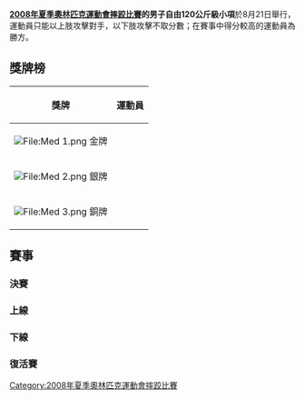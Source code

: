 {{2008年夏季奧林匹克運動會摔跤比賽}}

'''[[2008年夏季奧林匹克運動會摔跤比賽|2008年夏季奧林匹克運動會摔跤比賽]]的男子自由120公斤級小項'''於8月21日舉行，運動員只能以上肢攻擊對手，以下肢攻擊不取分數；在賽事中得分較高的運動員為勝方。

== 獎牌榜 ==
{| class="wikitable"
|- bgcolor="#efefef"
!align="center"|'''獎牌'''
!align="center"|'''運動員'''
|-
| bgcolor="gold" | [[File:Med_1.png|File:Med 1.png]] 金牌
| {{flagIOCathlete|[[阿尔图尔·塔伊马佐夫|阿尔图尔·-{zh-hans:塔伊马佐夫;zh-hant:泰馬佐夫}-]]|UZB|2008年夏季}}
|-
| bgcolor="silver" | [[File:Med_2.png|File:Med 2.png]] 銀牌
| {{flagIOCathlete|[[巴赫蒂亚尔·艾哈迈多夫|巴赫蒂亚尔·-{zh-hans:艾哈迈多夫;zh-hant:亞赫米多夫}-]]|RUS|2008年夏季}}
|-
| bgcolor="cc9966" | [[File:Med_3.png|File:Med 3.png]] 銅牌
| {{flagIOCathlete|[[达维德·穆舒尔贝斯|达维德·-{zh-hans:穆舒尔贝斯;zh-hant:穆蘇爾貝斯}-]]|SVK|2008年夏季}}<br />{{flagIOCathlete|[[马里德·穆塔利莫夫|马里德·-{zh-hans:穆塔利莫夫;zh-hant:穆塔里莫夫}-]]|KAZ|2008年夏季}}
|}

== 賽事 ==
=== 決賽 ===
 {{2TeamBracket-Tennis3NoSeeds
| RD1=決賽
|team-width =200
| RD1-team1='''{{flagIOCathlete|[[阿里·伊萨耶夫|阿里·伊萨耶夫]]|UZB|2008年夏季}}'''
| RD1-score1-1='''3
| RD1-score1-2='''1
| RD1-score1-3= 
| RD1-team2={{flagIOCathlete|[[巴赫蒂亚尔·艾哈迈多夫|巴赫蒂亚尔·艾哈迈多夫]]|RUS|2008年夏季}}
| RD1-score2-1=0
| RD1-score2-2=0
| RD1-score2-3= 
}}

=== 上線 ===
{{16TeamBracket-Compact-Wrestling
| RD1=32強
| RD2=16強
| RD3=8強
| RD4=4強

| team-width=185
| score-width=20

| RD2-team01={{flagIOCathlete|[[阿里·伊萨耶夫|阿里·伊萨耶夫]]|AZE|2008年夏季}}
| RD2-score01-1=0
| RD2-score01-2=3
| RD2-score01-3= 
| RD2-team02='''{{flagIOCathlete|[[阿尔图尔·塔伊马佐夫|阿尔图尔·塔伊马佐夫]]|UZB|2008年夏季}}'''
| RD2-score02-1='''2
| RD2-score02-2='''4
| RD2-score02-3= 

| RD2-team03={{flagIOCathlete|[[拉雷什·达尼埃尔·金托安|拉雷什·达尼埃尔·金托安]]|ROU|2008年夏季}}
| RD2-score03-1=0
| RD2-score03-2=0
| RD2-score03-3= 
| RD2-team04='''{{flagIOCathlete|[[迪士尼·罗德里格斯|迪士尼·罗德里格斯]]|CUB|2008年夏季}}'''
| RD2-score04-1='''5
| RD2-score04-2='''4
| RD2-score04-3= 

| RD2-team05='''{{flagIOCathlete|[[达维德·穆舒尔贝斯|达维德·穆舒尔贝斯]]|SVK|2008年夏季}}'''
| RD2-score05-1='''3
| RD2-score05-2='''6
| RD2-score05-3= 
| RD2-team06={{flagIOCathlete|[[威尔逊·西瓦里|威尔逊·西瓦里]]|NGR|2008年夏季}}
| RD2-score06-1=0
| RD2-score06-2=0
| RD2-score06-3= 

| RD2-team07={{flagIOCathlete|[[弗洛里安·特门吉尔|弗洛里安·特门吉尔]]|PLW|2008年夏季}}
| RD2-score07-1=0
| RD2-score07-2=1
| RD2-score07-3= 
| RD2-team08='''{{flagIOCathlete|[[奥托·奥伯利|奥托·奥伯利]]|HUN|2008年夏季}}'''
| RD2-score08-1='''4
| RD2-score08-2='''7
| RD2-score08-3= 

| RD3-team01='''{{flagIOCathlete|[[阿尔图尔·塔伊马佐夫|阿尔图尔·塔伊马佐夫]]|UZB|2008年夏季}}'''
| RD3-score01-1='''3
| RD3-score01-2='''4
| RD3-score01-3= 
| RD3-team02={{flagIOCathlete|[[迪士尼·罗德里格斯|迪士尼·罗德里格斯]]|CUB|2008年夏季}}
| RD3-score02-1=1
| RD3-score02-2=0
| RD3-score02-3= 

| RD3-team03='''{{flagIOCathlete|[[达维德·穆舒尔贝斯|达维德·穆舒尔贝斯]]|SVK|2008年夏季}}'''
| RD3-score03-1='''2
| RD3-score03-2='''2
| RD3-score03-3= 
| RD3-team04={{flagIOCathlete|[[奥托·奥伯利|奥托·奥伯利]]|HUN|2008年夏季}}
| RD3-score04-1=1
| RD3-score04-2=0
| RD3-score04-3= 

| RD4-team01='''{{flagIOCathlete|[[阿尔图尔·塔伊马佐夫|阿尔图尔·塔伊马佐夫]]|UZB|2008年夏季}}'''
| RD4-score01-1='''1
| RD4-score01-2='''1
| RD4-score01-3= 
| RD4-team02={{flagIOCathlete|[[达维德·穆舒尔贝斯|达维德·穆舒尔贝斯]]|SVK|2008年夏季}}
| RD4-score02-1=0
| RD4-score02-2=0
| RD4-score02-3= 
}}

=== 下線 ===
{{16TeamBracket-Compact-Wrestling
| RD1=32強
| RD2=16強
| RD3=8強
| RD4=4強

| team-width=185
| score-width=20

| RD1-team09='''{{flagIOCathlete|[[史蒂文·莫科|史蒂文·莫科]]|USA|2008年夏季}}'''
| RD1-score09-1='''1
| RD1-score09-2='''3
| RD1-score09-3= 
| RD1-team10={{flagIOCathlete|[[拉吉夫·托马尔|拉吉夫·托马尔]]|IND|2008年夏季}}
| RD1-score10-1=0
| RD1-score10-2=0
| RD1-score10-3= 

| RD1-team11={{flagIOCathlete|[[巴特洛梅·巴尔特尼茨基|巴特洛梅·巴尔特尼茨基]]|POL|2008年夏季}}
| RD1-score11-1=1
| RD1-score11-2=2
| RD1-score11-3= 
| RD1-team12='''{{flagIOCathlete|[[梁磊|梁磊]]|CHN|2008年夏季}}'''
| RD1-score12-1='''1
| RD1-score12-2='''2
| RD1-score12-3= 

| RD1-team13={{flagIOCathlete|[[博日达尔·博亚吉耶夫|博日达尔·博亚吉耶夫]]|BUL|2008年夏季}}
| RD1-score13-1=0
| RD1-score13-2=0
| RD1-score13-3= 
| RD1-team14='''{{flagIOCathlete|[[巴赫蒂亚尔·艾哈迈多夫|巴赫蒂亚尔·艾哈迈多夫]]|RUS|2008年夏季}}'''
| RD1-score14-1='''2
| RD1-score14-2='''2
| RD1-score14-3= 

| RD1-team15={{flagIOCathlete|[[劳伦斯·兰戈夫斯基|劳伦斯·兰戈夫斯基]]|MEX|2008年夏季}}
| RD1-score15-1=0
| RD1-score15-2=0
| RD1-score15-3= 
| RD1-team16='''{{flagIOCathlete|[[法尔丁·马苏米|法尔丁·马苏米]]|IRI|2008年夏季}}'''
| RD1-score16-1='''6
| RD1-score16-2='''6
| RD1-score16-3= 

| RD2-team01= {{flagIOCathlete|[[金材纲|金材纲]]|KOR|2008年夏季}}
| RD2-score01-1=1
| RD2-score01-2=0
| RD2-score01-3= 
| RD2-team02='''{{flagIOCathlete|[[马里德·穆塔利莫夫|马里德·穆塔利莫夫]]|KAZ|2008年夏季}}'''
| RD2-score02-1='''1
| RD2-score02-2='''2
| RD2-score02-3= 

| RD2-team03={{flagIOCathlete|[[伊万·伊先科|伊万·伊先科]]|UKR|2008年夏季}}
| RD2-score03-1='''3
| RD2-score03-2=0
| RD2-score03-3=0
| RD2-team04='''{{flagIOCathlete|[[穆罕默德·赛义德·波拉特奇|穆罕默德·赛义德·波拉特奇]]|TUR|2008年夏季}}'''
| RD2-score04-1=0
| RD2-score04-2='''1
| RD2-score04-3='''1

| RD2-team05='''{{flagIOCathlete|[[史蒂文·莫科|史蒂文·莫科]]|USA|2008年夏季}}'''
| RD2-score05-1='''1
| RD2-score05-2='''3
| RD2-score05-3= 
| RD2-team06={{flagIOCathlete|[[梁磊|梁磊]]|CHN|2008年夏季}}
| RD2-score06-1=0
| RD2-score06-2=0
| RD2-score06-3= 

| RD2-team07='''{{flagIOCathlete|[[巴赫蒂亚尔·艾哈迈多夫|巴赫蒂亚尔·艾哈迈多夫]]|RUS|2008年夏季}}'''
| RD2-score07-1='''F'''
| RD2-score07-2= 
| RD2-score07-3= 
| RD2-team08={{flagIOCathlete|[[法尔丁·马苏米|法尔丁·马苏米]]|IRI|2008年夏季}}
| RD2-score08-1= 
| RD2-score08-2= 
| RD2-score08-3= 

| RD3-team01='''{{flagIOCathlete|[[马里德·穆塔利莫夫|马里德·穆塔利莫夫]]|KAZ|2008年夏季}}'''
| RD3-score01-1='''1
| RD3-score01-2=1
| RD3-score01-3='''2
| RD3-team02={{flagIOCathlete|[[穆罕默德·赛义德·波拉特奇|穆罕默德·赛义德·波拉特奇]]|TUR|2008年夏季}}
| RD3-score02-1=0
| RD3-score02-2='''2
| RD3-score02-3=0

| RD3-team03={{flagIOCathlete|[[史蒂文·莫科|史蒂文·莫科]]|USA|2008年夏季}}
| RD3-score03-1='''1
| RD3-score03-2=0
| RD3-score03-3=0
| RD3-team04='''{{flagIOCathlete|[[巴赫蒂亚尔·艾哈迈多夫|巴赫蒂亚尔·艾哈迈多夫]]|RUS|2008年夏季}}'''
| RD3-score04-1=0
| RD3-score04-2='''1
| RD3-score04-3='''2

| RD4-team01={{flagIOCathlete|[[马里德·穆塔利莫夫|马里德·穆塔利莫夫]]|KAZ|2008年夏季}}
| RD4-score01-1=0
| RD4-score01-2=0
| RD4-score01-3= 
| RD4-team02='''{{flagIOCathlete|[[巴赫蒂亚尔·艾哈迈多夫|巴赫蒂亚尔·艾哈迈多夫]]|RUS|2008年夏季}}'''
| RD4-score02-1='''6
| RD4-score02-2='''1
| RD4-score02-3= 
}}

=== 復活賽 ===
{{8TeamBracket-Compact-NoSeeds-Byes
| RD1=首圈
| RD2=次圈
| RD3=銅牌賽

| team-width=185
| score-width=30

| RD1-team07={{flagIOCathlete|[[阿里·伊萨耶夫|阿里·伊萨耶夫]]|AZE|2008年夏季}}
| RD1-score07= 
| RD1-team08=BYE
| RD1-score08= 

| RD2-team03='''{{flagIOCathlete|[[迪士尼·罗德里格斯|迪士尼·罗德里格斯]]|CUB|2008年夏季}}'''
| RD2-score03='''1''' '''4'''
| RD2-team04={{flagIOCathlete|[[阿里·伊萨耶夫|阿里·伊萨耶夫]]|AZE|2008年夏季}}
| RD2-score04=0 0

| RD3-team01='''{{flagIOCathlete|[[达维德·穆舒尔贝斯|达维德·穆舒尔贝斯]]|SVK|2008年夏季}}'''
| RD3-score01='''4''' '''4'''
| RD3-team02={{flagIOCathlete|[[迪士尼·罗德里格斯|迪士尼·罗德里格斯]]|CUB|2008年夏季}}
| RD3-score02=0 2

}}
{{8TeamBracket-Compact-NoSeeds-Byes
| RD1=首圈
| RD2=次圈
| RD3=銅牌賽

| team-width=185
| score-width=30

| RD1-team07={{flagIOCathlete|[[博日达尔·博亚吉耶夫|博日达尔·博亚吉耶夫]]|BUL|2008年夏季}}
| RD1-score07='''1''' 0 2
| RD1-team08='''{{flagIOCathlete|[[法尔丁·马苏米|法尔丁·马苏米]]|IRI|2008年夏季}}'''
| RD1-score08=0 '''2''' '''4'''

| RD2-team03={{flagIOCathlete|[[史蒂文·莫科|史蒂文·莫科]]|USA|2008年夏季}}
| RD2-score03=1 1
| RD2-team04='''{{flagIOCathlete|[[法尔丁·马苏米|法尔丁·马苏米]]|IRI|2008年夏季}}'''
| RD2-score04='''3''' '''4'''

| RD3-team01='''{{flagIOCathlete|[[马里德·穆塔利莫夫|马里德·穆塔利莫夫]]|KAZ|2008年夏季}}'''
| RD3-score01='''8''' '''1'''
| RD3-team02={{flagIOCathlete|[[法尔丁·马苏米|法尔丁·马苏米]]|IRI|2008年夏季}}
| RD3-score02=3 1

}}

[[Category:2008年夏季奧林匹克運動會摔跤比賽|Category:2008年夏季奧林匹克運動會摔跤比賽]]